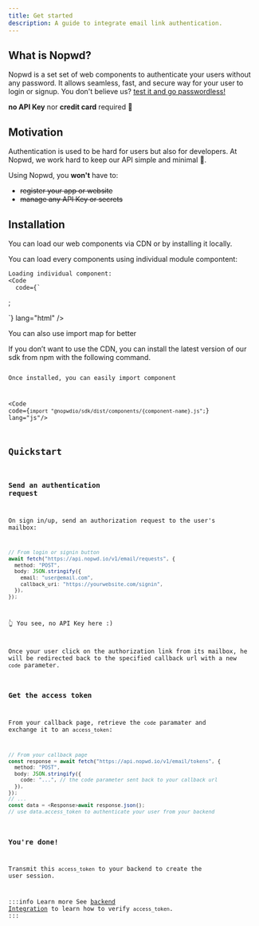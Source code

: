 ```yaml
---
title: Get started
description: A guide to integrate email link authentication.
---
```


## What is Nopwd?

Nopwd is a set set of web components to authenticate your users without any password. It allows seamless, fast, and secure way for your user to login or signup.
You don't believe us? [test it and go passwordless!](https://nopwd.rocks)

**no API Key** nor **credit card** required 🕺

## Motivation

Authentication is used to be hard for users but also for developers. At Nopwd, we work hard to keep our API simple and minimal 💆.

Using Nopwd, you **won't** have to:

- ~~register your app or website~~
- ~~manage any API Key or secrets~~

## Installation

You can load our web components via CDN or by installing it locally.


<Tabs>
  <TabItem label="using CDN">
    You can load every components using individual module compontent:

    Loading individual component:
    <Code
      code={`

<script
  type="module"
  src="https://cdn.jsdelivr.net/npm/@apinet/nopwd-sdk@latest/cdn/components/{component-name}.js"
></script>

;

`}
lang="html"
/>

You can also use import map for better

  </TabItem>
  <TabItem label="using NPM">
  If you don’t want to use the CDN, you can install the latest version of our sdk from npm with the following command.
  <Code code={`npm i @nopwdio/sdk@latest`} lang="sh"/>

Once installed, you can easily import component

  <Code code={`import "@nopwdio/sdk/dist/components/{component-name}.js";`} lang="js"/>
</TabItem>
</Tabs>

## Quickstart

### Send an authentication request

On sign in/up, send an authorization request to the user's mailbox:

```ts
// From login or signin button
await fetch("https://api.nopwd.io/v1/email/requests", {
  method: "POST",
  body: JSON.stringify({
    email: "user@email.com",
    callback_uri: "https://yourwebsite.com/signin",
  }),
});
```

👆 You see, no API Key here :)

Once your user click on the authorization link from its mailbox, he will be redirected back to the specified callback url with a new `code` parameter.

### Get the access token

From your callback page, retrieve the `code` paramater and exchange it to an `access_token`:

```ts
// From your callback page
const response = await fetch("https://api.nopwd.io/v1/email/tokens", {
  method: "POST",
  body: JSON.stringify({
    code: "...", // the code parameter sent back to your callback url
  }),
});
// ...
const data = <Response>await response.json();
// use data.access_token to authenticate your user from your backend
```

### You're done!

Transmit this `access_token` to your backend to create the user session.

:::info Learn more
See [backend Integration](guides/backend) to learn how to verify `access_token`.
:::
